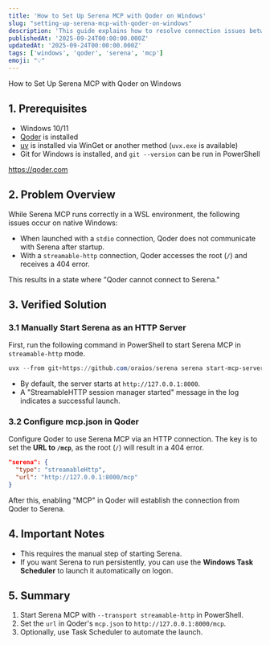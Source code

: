 ```yaml
---
title: 'How to Set Up Serena MCP with Qoder on Windows'
slug: "setting-up-serena-mcp-with-qoder-on-windows"
description: 'This guide explains how to resolve connection issues between Qoder and Serena MCP in a native Windows environment by using the HTTP server mode.'
publishedAt: '2025-09-24T00:00:00.000Z'
updatedAt: '2025-09-24T00:00:00.000Z'
tags: ['windows', 'qoder', 'serena', 'mcp']
emoji: "💡"
---
```


How to Set Up Serena MCP with Qoder on Windows

## 1. Prerequisites

*   Windows 10/11
*   [Qoder](https://qoder.com) is installed
*   [uv](https://github.com/astral-sh/uv) is installed via WinGet or another method (`uvx.exe` is available)
*   Git for Windows is installed, and `git --version` can be run in PowerShell

https://qoder.com

## 2. Problem Overview

While Serena MCP runs correctly in a WSL environment, the following issues occur on native Windows:

*   When launched with a `stdio` connection, Qoder does not communicate with Serena after startup.
*   With a `streamable-http` connection, Qoder accesses the root (`/`) and receives a 404 error.

This results in a state where "Qoder cannot connect to Serena."

## 3. Verified Solution

### 3.1 Manually Start Serena as an HTTP Server

First, run the following command in PowerShell to start Serena MCP in `streamable-http` mode.

```powershell
uvx --from git+https://github.com/oraios/serena serena start-mcp-server --context ide-assistant --transport streamable-http
```

*   By default, the server starts at `http://127.0.0.1:8000`.
*   A "StreamableHTTP session manager started" message in the log indicates a successful launch.

### 3.2 Configure mcp.json in Qoder

Configure Qoder to use Serena MCP via an HTTP connection.
The key is to set the **URL to `/mcp`**, as the root (`/`) will result in a 404 error.

```json
"serena": {
  "type": "streamableHttp",
  "url": "http://127.0.0.1:8000/mcp"
}
```

After this, enabling "MCP" in Qoder will establish the connection from Qoder to Serena.

## 4. Important Notes

*   This requires the manual step of starting Serena.
*   If you want Serena to run persistently, you can use the **Windows Task Scheduler** to launch it automatically on logon.

## 5. Summary

1.  Start Serena MCP with `--transport streamable-http` in PowerShell.
2.  Set the `url` in Qoder's `mcp.json` to `http://127.0.0.1:8000/mcp`.
3.  Optionally, use Task Scheduler to automate the launch.
